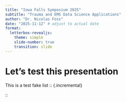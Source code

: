 ```yaml
---
title: "Iowa Falls Symposium 2025"
subtitle: "Trauma and EMS Data Science Applications"
author: "Dr. Nicolas Foss"
date: "2025-11-12" # adjust to actual date
format: 
  letterbox-revealjs:
    theme: simple
    slide-number: true
    transition: slide
---
```


# Let's test this presentation
This is a test fake list
:: {.incremental}

::